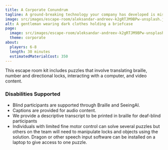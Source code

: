 ```yaml
---
title: A Corporate Conundrum
tagline: A ground-breaking technology your company has developed is missing. You've received a tip on how to retrieve it.
image: src/images/escape-room/aleksandar-andreev-k2gRTJM9BPw-unsplash.jpg
alt: A gentleman wearing dark clothes holding a briefcase
page:
  image: src/images/escape-room/aleksandar-andreev-k2gRTJM9BPw-unsplash.jpg
  theme: corporate
about:
  players: 6-8
  length: 30 minutes
  estimatedMaterialCost: 350
---
```


This escape room kit includes puzzles that involve translating braille, number and directional locks, interacting with a computer, and video content.

### Disabilities Supported

* Blind participants are supported through Braille and SeeingAI.
* Captions are provided for audio content.
* We provide a descriptive transcript to be printed in braille for deaf-blind participants
* Individuals with limited fine motor control can solve several puzzles but others on the team will need to manipulate locks and objects using the solution. Dragon or other speech input software can be installed on a laptop to give access to one puzzle.